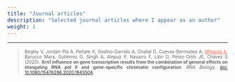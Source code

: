 ```yaml
---
title: "Journal articles"
description: "Selected journal articles where I appear as an author"
weight: 1
---
```


---

> <p align='justify' style="font-size:10px;"> Begley V, Jordán-Pla A, Peñate X, Godino-Garrido A, Challal D, Cuevas-Bermúdez A, <ins style="color:Tomato;">Mitjavila A</ins>, Barucco Mara, Gutiérrez G, Singh A, Alepuz P, Navarro F, Libri D, Pérez-Ortín JE, Chávez S (2020). **Xrn1 influence on gene transcription results from the combination of general effects on elongating RNA pol II and gene-specific chromatin configuration**. *RNA Biology*. [doi: 10.1080/15476286.2020.1845504](https://doi.org/10.1080/15476286.2020.1845504). </p>



